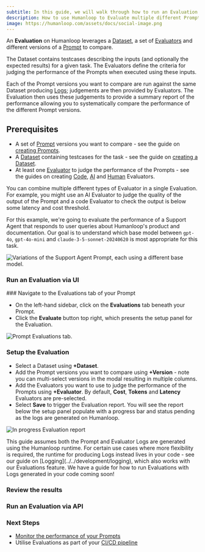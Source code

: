 ```yaml
---
subtitle: In this guide, we will walk through how to run an Evaluation to compare multiple different Prompts across a Dataset when Prompts and Evaluators are run on Humanloop.
description: How to use Humanloop to Evaluate multiple different Prompts across a Dataset.
image: https://humanloop.com/assets/docs/social-image.png
---
```


<Markdown src="../../../snippets/paid-feature.mdx" />

An **Evaluation** on Humanloop leverages a [Dataset](../../concepts/dataset), a set of [Evaluators](../../concepts/evaluator) and different versions of a [Prompt](../../concepts/prompt) to compare.

The Dataset contains testcases describing the inputs (and optionally the expected results) for a given task. The Evaluators define the criteria for judging the performance of the Prompts when executed using these inputs.

Each of the Prompt versions you want to compare are run against the same Dataset producing [Logs](../../concepts/logs); judgements are then provided by Evaluators.
The Evaluation then uses these judgements to provide a summary report of the performance allowing you to systematically compare the performance of the different Prompt versions.

## Prerequisites

- A set of [Prompt](../../concepts/prompt) versions you want to compare - see the guide on [creating Prompts](./comparing-prompt-editor).
- A [Dataset](../../concepts/dataset) containing testcases for the task - see the guide on [creating a Dataset](./creating-dataset).
- At least one [Evaluator](../../concepts/evaluator) to judge the performance of the Prompts - see the guides on creating [Code](./code-based-evaluator), [AI](./llm-judge) and [Human](./human-evaluation) Evaluators.


<Info>
You can combine multiple different types of Evaluator in a single Evaluation.
For example, you might use an AI Evaluator to judge the quality of the output of the Prompt and a code Evaluator to check the output is below some latency and cost threshold.
</Info>

For this example, we're going to evaluate the performance of a Support Agent that responds to user queries about Humanloop's product and documentation.
Our goal is to understand which base model between `gpt-4o`, `gpt-4o-mini` and `claude-3-5-sonnet-20240620` is most appropriate for this task.


<img src="../../../assets/images/evaluation/support-agent-prompt-variants.png"
alt="Variations of the Support Agent Prompt, each using a different base model." />


### Run an Evaluation via UI

<Steps>
### Navigate to the Evaluations tab of your Prompt

- On the left-hand sidebar, click on the **Evaluations** tab beneath your Prompt.
- Click the **Evaluate** button top right, which presents the setup panel for the Evaluation.

<img src="../../../assets/images/evaluation/evaluation-setup-initial.png"
alt="Prompt Evaluations tab."
/>

### Setup the Evaluation

- Select a Dataset using **+Dataset**.
- Add the Prompt versions you want to compare using **+Version** - note you can multi-select versions in the modal resulting in multiple columns.
- Add the Evaluators you want to use to judge the performance of the Prompts using **+Evaluator**. By default, **Cost**, **Tokens** and **Latency** Evaluators are pre-selected.
- Select **Save** to trigger the Evaluation report. You will see the report below the setup panel populate with a progress bar and status pending as the logs are generated on Humanloop.

<img src="../../../assets/images/evaluation/evaluation-in-progress-report.png"
alt="In progress Evaluation report"
/>

<Tip>
This guide assumes both the Prompt and Evaluator Logs are generated using the Humanloop runtime. For certain use cases where more flexibility is required, the runtime for producing Logs
instead lives in your code - see our guide on [Logging](../../development/logging), which also works with our Evaluations feature.
We have a guide for how to run Evaluations with Logs generated in your code coming soon!
</Tip>



### Review the results




</Steps>

### Run an Evaluation via API


### Next Steps

- [Monitor the performance of your Prompts](./monitoring-prompts)
- Utilise Evaluations as part of your [CI/CD pipeline](./cicd-integration)